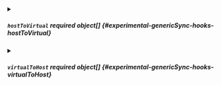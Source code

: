 


<details className="config-field" data-expandable="true">
<summary>

##### `hostToVirtual` <span className="config-field-required" data-required="false">required</span> <span className="config-field-type">object[]</span> <span className="config-field-default"></span> <span className="config-field-enum"></span> {#experimental-genericSync-hooks-hostToVirtual}



</summary>

<PartialHosttovirtualreference />


</details>



<details className="config-field" data-expandable="true">
<summary>

##### `virtualToHost` <span className="config-field-required" data-required="false">required</span> <span className="config-field-type">object[]</span> <span className="config-field-default"></span> <span className="config-field-enum"></span> {#experimental-genericSync-hooks-virtualToHost}



</summary>

<PartialVirtualtohostreference />


</details>
